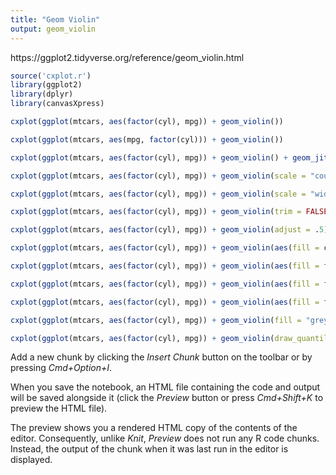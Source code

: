 ```yaml
---
title: "Geom Violin"
output: geom_violin
---
```


 https://ggplot2.tidyverse.org/reference/geom_violin.html

```r
source('cxplot.r')
library(ggplot2)
library(dplyr)
library(canvasXpress)
``` 

```r
cxplot(ggplot(mtcars, aes(factor(cyl), mpg)) + geom_violin())
```

```r
cxplot(ggplot(mtcars, aes(mpg, factor(cyl))) + geom_violin())
```

```r
cxplot(ggplot(mtcars, aes(factor(cyl), mpg)) + geom_violin() + geom_jitter(height = 0, width = 0.1))
```

```r
cxplot(ggplot(mtcars, aes(factor(cyl), mpg)) + geom_violin(scale = "count"))
```

```r
cxplot(ggplot(mtcars, aes(factor(cyl), mpg)) + geom_violin(scale = "width"))
```

```r
cxplot(ggplot(mtcars, aes(factor(cyl), mpg)) + geom_violin(trim = FALSE))
```

```r
cxplot(ggplot(mtcars, aes(factor(cyl), mpg)) + geom_violin(adjust = .5))
```

```r
cxplot(ggplot(mtcars, aes(factor(cyl), mpg)) + geom_violin(aes(fill = cyl)))
```

```r
cxplot(ggplot(mtcars, aes(factor(cyl), mpg)) + geom_violin(aes(fill = factor(cyl))))
```

```r
cxplot(ggplot(mtcars, aes(factor(cyl), mpg)) + geom_violin(aes(fill = factor(vs))))
```

```r
cxplot(ggplot(mtcars, aes(factor(cyl), mpg)) + geom_violin(aes(fill = factor(am))))
```

```r
cxplot(ggplot(mtcars, aes(factor(cyl), mpg)) + geom_violin(fill = "grey80", colour = "#3366FF"))
```

```r
cxplot(ggplot(mtcars, aes(factor(cyl), mpg)) + geom_violin(draw_quantiles = c(0.25, 0.5, 0.75)))
```

Add a new chunk by clicking the *Insert Chunk* button on the toolbar or by pressing *Cmd+Option+I*.

When you save the notebook, an HTML file containing the code and output will be saved alongside it (click the *Preview* button or press *Cmd+Shift+K* to preview the HTML file). 

The preview shows you a rendered HTML copy of the contents of the editor. Consequently, unlike *Knit*, *Preview* does not run any R code chunks. Instead, the output of the chunk when it was last run in the editor is displayed.

